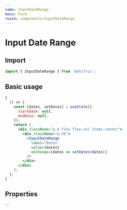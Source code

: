 ```yaml
---
name: InputDateRange
menu: Form
route: components/InputDateRange
---
```




# Input Date Range

## Import

```javascript
import { InputDateRange } from '@ohif/ui';
```

## Basic usage

```jsx live
{
  () => {
    const [dates, setDates] = useState({
      startDate: null,
      endDate: null,
    });
    return (
      <div className="p-4 flex flex-col items-center">
        <div className="w-56">
          <InputDateRange
            label="Dates"
            value={dates}
            onChange={dates => setDates(dates)}
          />
        </div>
      </div>
    );
  };
}
```

## Properties

<Props of={InputDateRange} />
```
